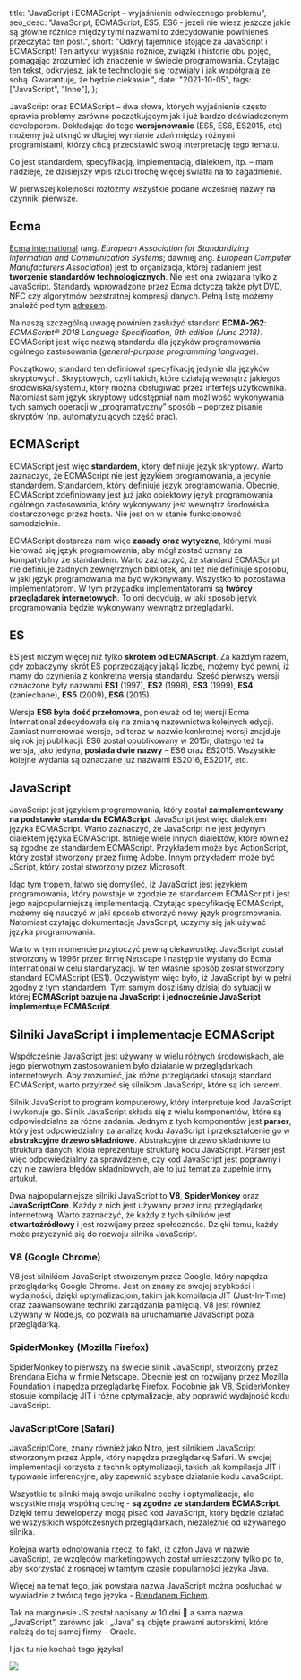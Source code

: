   title: "JavaScript i ECMAScript – wyjaśnienie odwiecznego problemu",
  seo_desc:
    "JavaScript, ECMAScript, ES5, ES6 - jeżeli nie wiesz jeszcze jakie są główne różnice między tymi nazwami to zdecydowanie powinieneś przeczytać ten post.",
  short:
    "Odkryj tajemnice stojące za JavaScript i ECMAScript! Ten artykuł wyjaśnia różnice, związki i historię obu pojęć, pomagając zrozumieć ich znaczenie w świecie programowania. Czytając ten tekst, odkryjesz, jak te technologie się rozwijały i jak współgrają ze sobą. Gwarantuję, że będzie ciekawie.",
  date: "2021-10-05",
  tags: ["JavaScript", "Inne"],
};

JavaScript oraz ECMAScript – dwa słowa, których wyjaśnienie często sprawia problemy zarówno początkującym jak i już bardzo doświadczonym developerom. Dokładając do tego **wersjonowanie** (ES5, ES6, ES2015, etc) możemy już utknąć w długiej wymianie zdań między różnymi programistami, którzy chcą przedstawić swoją interpretację tego tematu.

Co jest standardem, specyfikacją, implementacją, dialektem, itp. – mam nadzieję, że dzisiejszy wpis rzuci trochę więcej światła na to zagadnienie.

W pierwszej kolejności rozłóżmy wszystkie podane wcześniej nazwy na czynniki pierwsze.

## Ecma

[Ecma international](https://www.ecma-international.org/) (ang. _European Association for Standardizing Information and Communication Systems_; dawniej ang. _European Computer Manufacturers Association_) jest to organizacja, której zadaniem jest **tworzenie standardów technologicznych**. Nie jest ona związana tylko z JavaScript. Standardy wprowadzone przez Ecma dotyczą także płyt DVD, NFC czy algorytmów bezstratnej kompresji danych. Pełną listę możemy znaleźć pod tym [adresem](https://www.ecma-international.org/publications-and-standards/standards/).

Na naszą szczególną uwagę powinien zasłużyć standard **ECMA-262**: _ECMAScript® 2018 Language Specification, 9th edition (June 2018)_. ECMAScript jest więc nazwą standardu dla języków programowania ogólnego zastosowania (_general-purpose programming language_).

Początkowo, standard ten definiował specyfikację jedynie dla języków skryptowych. Skryptowych, czyli takich, które działają wewnątrz jakiegoś środowiska/systemu, który można obsługiwać przez interfejs użytkownika. Natomiast sam język skryptowy udostępniał nam możliwość wykonywania tych samych operacji w „programatyczny” sposób – poprzez pisanie skryptów (np. automatyzujących część prac).

## ECMAScript

ECMAScript jest więc **standardem**, który definiuje język skryptowy. Warto zaznaczyć, że ECMAScript nie jest językiem programowania, a jedynie standardem. Standardem, który definiuje język programowania. Obecnie, ECMAScript zdefiniowany jest już jako obiektowy język programowania ogólnego zastosowania, który wykonywany jest wewnątrz środowiska dostarczonego przez hosta. Nie jest on w stanie funkcjonować samodzielnie.

ECMAScript dostarcza nam więc **zasady oraz wytyczne**, którymi musi kierować się język programowania, aby mógł zostać uznany za kompatybilny ze standardem. Warto zaznaczyć, że standard ECMAScript nie definiuje żadnych zewnętrznych bibliotek, ani też nie definiuje sposobu, w jaki język programowania ma być wykonywany. Wszystko to pozostawia implementatorom. W tym przypadku implementatorami są **twórcy przeglądarek internetowych**. To oni decydują, w jaki sposób język programowania będzie wykonywany wewnątrz przeglądarki.

## ES

ES jest niczym więcej niż tylko **skrótem od ECMAScript**. Za każdym razem, gdy zobaczymy skrót ES poprzedzający jakąś liczbę, możemy być pewni, iż mamy do czynienia z konkretną wersją standardu. Sześć pierwszy wersji oznaczone były nazwami **ES1** (1997), **ES2** (1998), **ES3** (1999), **ES4** (zaniechane), **ES5** (2009), **ES6** (2015).

Wersja **ES6 była dość przełomowa**, ponieważ od tej wersji Ecma International zdecydowała się na zmianę nazewnictwa kolejnych edycji. Zamiast numerować wersje, od teraz w nazwie konkretnej wersji znajduje się rok jej publikacji. ES6 został opublikowany w 2015r, dlatego też ta wersja, jako jedyna, **posiada dwie nazwy** – ES6 oraz ES2015. Wszystkie kolejne wydania są oznaczane już nazwami ES2016, ES2017, etc.

## JavaScript

JavaScript jest językiem programowania, który został **zaimplementowany na podstawie standardu ECMAScript**. JavaScript jest więc dialektem języka ECMAScript. Warto zaznaczyć, że JavaScript nie jest jedynym dialektem języka ECMAScript. Istnieje wiele innych dialektów, które również są zgodne ze standardem ECMAScript. Przykładem może być ActionScript, który został stworzony przez firmę Adobe. Innym przykładem może być JScript, który został stworzony przez Microsoft.

Idąc tym tropem, łatwo się domyśleć, iż JavaScript jest językiem programowania, który powstaje w zgodzie ze standardem ECMAScript i jest jego najpopularniejszą implementacją. Czytając specyfikację ECMAScript, możemy się nauczyć w jaki sposób stworzyć nowy język programowania. Natomiast czytając dokumentację JavaScript, uczymy się jak używać języka programowania.

Warto w tym momencie przytoczyć pewną ciekawostkę. JavaScript został stworzony w 1996r przez firmę Netscape i następnie wysłany do Ecma International w celu standaryzacji. W ten właśnie sposób został stworzony standard ECMAScript (ES1). Oczywistym więc było, iż JavaScript był w pełni zgodny z tym standardem. Tym samym doszliśmy dzisiaj do sytuacji w której **ECMAScript bazuje na JavaScript i jednocześnie JavaScript implementuje ECMAScript**.

## Silniki JavaScript i implementacje ECMAScript

Współcześnie JavaScript jest używany w wielu różnych środowiskach, ale jego pierwotnym zastosowaniem było działanie w przeglądarkach internetowych. Aby zrozumieć, jak różne przeglądarki stosują standard ECMAScript, warto przyjrzeć się silnikom JavaScript, które są ich sercem.

Silnik JavaScript to program komputerowy, który interpretuje kod JavaScript i wykonuje go. Silnik JavaScript składa się z wielu komponentów, które są odpowiedzialne za różne zadania. Jednym z tych komponentów jest **parser**, który jest odpowiedzialny za analizę kodu JavaScript i przekształcenie go w **abstrakcyjne drzewo składniowe**. Abstrakcyjne drzewo składniowe to struktura danych, która reprezentuje strukturę kodu JavaScript. Parser jest więc odpowiedzialny za sprawdzenie, czy kod JavaScript jest poprawny i czy nie zawiera błędów składniowych, ale to już temat za zupełnie inny artukuł.

Dwa najpopularniejsze silniki JavaScript to **V8**, **SpiderMonkey** oraz **JavaScriptCore**. Każdy z nich jest używany przez inną przeglądarkę internetową. Warto zaznaczyć, że każdy z tych silników jest **otwartoźródłowy** i jest rozwijany przez społeczność. Dzięki temu, każdy może przyczynić się do rozwoju silnika JavaScript.

### V8 (Google Chrome)

V8 jest silnikiem JavaScript stworzonym przez Google, który napędza przeglądarkę Google Chrome. Jest on znany ze swojej szybkości i wydajności, dzięki optymalizacjom, takim jak kompilacja JIT (Just-In-Time) oraz zaawansowane techniki zarządzania pamięcią. V8 jest również używany w Node.js, co pozwala na uruchamianie JavaScript poza przeglądarką.

### SpiderMonkey (Mozilla Firefox)

SpiderMonkey to pierwszy na świecie silnik JavaScript, stworzony przez Brendana Eicha w firmie Netscape. Obecnie jest on rozwijany przez Mozilla Foundation i napędza przeglądarkę Firefox. Podobnie jak V8, SpiderMonkey stosuje kompilację JIT i różne optymalizacje, aby poprawić wydajność kodu JavaScript.

### JavaScriptCore (Safari)

JavaScriptCore, znany również jako Nitro, jest silnikiem JavaScript stworzonym przez Apple, który napędza przeglądarkę Safari. W swojej implementacji korzysta z technik optymalizacji, takich jak kompilacja JIT i typowanie inferencyjne, aby zapewnić szybsze działanie kodu JavaScript.

Wszystkie te silniki mają swoje unikalne cechy i optymalizacje, ale wszystkie mają wspólną cechę - **są zgodne ze standardem ECMAScript**. Dzięki temu deweloperzy mogą pisać kod JavaScript, który będzie działać we wszystkich współczesnych przeglądarkach, niezależnie od używanego silnika.

Kolejna warta odnotowania rzecz, to fakt, iż człon Java w nazwie JavaScript, ze względów marketingowych został umieszczony tylko po to, aby skorzystać z rosnącej w tamtym czasie popularności języka Java.

Więcej na temat tego, jak powstała nazwa JavaScript można posłuchać w wywiadzie z twórcą tego języka - [Brendanem Eichem](https://www.youtube.com/watch?v=WqMbzVWIAjY).

Tak na marginesie JS został napisany w 10 dni 🤯 a sama nazwa „JavaScript”, zarówno jak i „Java” są objęte prawami autorskimi, które należą do tej samej firmy – Oracle.

I jak tu nie kochać tego języka!

<img src="/blog/javascript-i-ecmascript/love.gif" />
